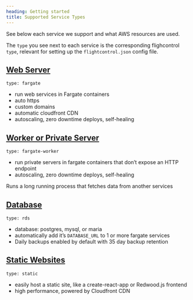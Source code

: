 ```yaml
---
heading: Getting started
title: Supported Service Types
---
```


See below each service we support and what AWS resources are used.

The `type` you see next to each service is the corresponding flighcontrol `type`, relevant for setting up the `flightcontrol.json` config file.


## [Web Server](#)
`type: fargate`
- run web services in Fargate containers
- auto https
- custom domains
- automatic cloudfront CDN
- autoscaling, zero downtime deploys, self-healing

## [Worker or Private Server](#-1)
`type: fargate-worker`
- run private servers in fargate containers that don’t expose an HTTP endpoint
- autoscaling, zero downtime deploys, self-healing

Runs a long running process that fetches data from another services

## [Database](#-2)
`type: rds`
- database: postgres, mysql, or maria
- automatically add it’s `DATABASE_URL` to 1 or more fargate services
- Daily backups enabled by default with 35 day backup retention

## [Static Websites](#-3)
`type: static`
- easily host a static site, like a create-react-app or Redwood.js frontend
- high performance, powered by Cloudfront CDN
